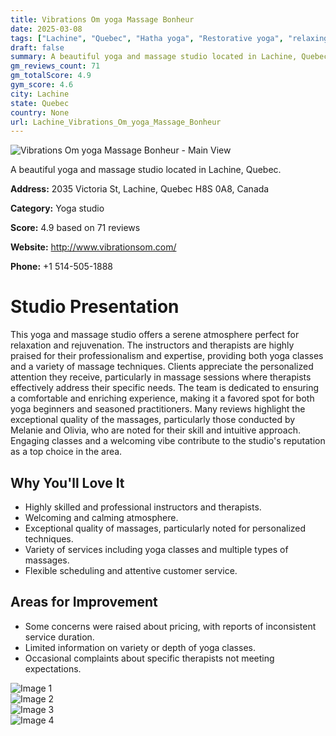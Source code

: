 ```yaml
---
title: Vibrations Om yoga Massage Bonheur
date: 2025-03-08
tags: ["Lachine", "Quebec", "Hatha yoga", "Restorative yoga", "relaxing atmosphere", "professional staff", "Lachine"]  
draft: false
summary: A beautiful yoga and massage studio located in Lachine, Quebec.
gm_reviews_count: 71
gm_totalScore: 4.9
gym_score: 4.6
city: Lachine
state: Quebec
country: None
url: Lachine_Vibrations_Om_yoga_Massage_Bonheur
---
```


<div className="aspect-[16/9] relative my-8">
  <img 
    src="https://lh5.googleusercontent.com/p/AF1QipNiWviTCG_x9JsR93I-NfkgUXX0BtUxwpN4yJNr=w1920-h1080-k-no"
    alt="Vibrations Om yoga Massage Bonheur - Main View"
    className="object-cover absolute inset-0 w-full h-full rounded-lg"
  />
</div>

A beautiful yoga and massage studio located in Lachine, Quebec.

**Address:** 2035 Victoria St, Lachine, Quebec H8S 0A8, Canada

**Category:** Yoga studio

**Score:** 4.9 based on 71 reviews

**Website:** http://www.vibrationsom.com/

**Phone:** +1 514-505-1888

# Studio Presentation

This yoga and massage studio offers a serene atmosphere perfect for relaxation and rejuvenation. The instructors and therapists are highly praised for their professionalism and expertise, providing both yoga classes and a variety of massage techniques. Clients appreciate the personalized attention they receive, particularly in massage sessions where therapists effectively address their specific needs. The team is dedicated to ensuring a comfortable and enriching experience, making it a favored spot for both yoga beginners and seasoned practitioners. Many reviews highlight the exceptional quality of the massages, particularly those conducted by Melanie and Olivia, who are noted for their skill and intuitive approach. Engaging classes and a welcoming vibe contribute to the studio's reputation as a top choice in the area.

## Why You'll Love It

- Highly skilled and professional instructors and therapists.
- Welcoming and calming atmosphere.
- Exceptional quality of massages, particularly noted for personalized techniques.
- Variety of services including yoga classes and multiple types of massages.
- Flexible scheduling and attentive customer service.

## Areas for Improvement

- Some concerns were raised about pricing, with reports of inconsistent service duration.
- Limited information on variety or depth of yoga classes.
- Occasional complaints about specific therapists not meeting expectations.

<div className="grid grid-cols-1 xl:grid-cols-2 gap-4 my-8">
<div className="aspect-[4/3] relative"><img src="https://lh5.googleusercontent.com/p/AF1QipMOHsPCeRTWPSrtHWFS_VU3mzjXJKRL_tKrW0Kg=w1920-h1080-k-no" alt="Image 1" className="object-cover absolute inset-0 w-full h-full rounded-lg" /></div>
<div className="aspect-[4/3] relative"><img src="https://lh5.googleusercontent.com/p/AF1QipOjK-_wJmNVnyP5mFD4exDSMAps1LotgsbQel9E=w1920-h1080-k-no" alt="Image 2" className="object-cover absolute inset-0 w-full h-full rounded-lg" /></div>
<div className="aspect-[4/3] relative"><img src="https://lh5.googleusercontent.com/p/AF1QipMGvg9_VlGGM74EEVrREPB8C1EKdK2kSpcs6teU=w1920-h1080-k-no" alt="Image 3" className="object-cover absolute inset-0 w-full h-full rounded-lg" /></div>
<div className="aspect-[4/3] relative"><img src="https://lh5.googleusercontent.com/p/AF1QipPuqCYqYhSpfzzCNud6acnqgVadE9Al1uOVv-oR=w1920-h1080-k-no" alt="Image 4" className="object-cover absolute inset-0 w-full h-full rounded-lg" /></div>
</div>